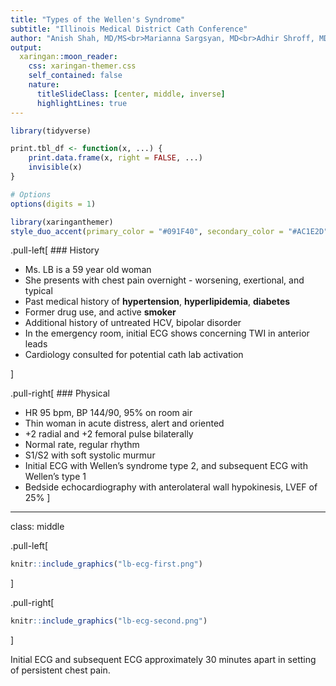 ```yaml
---
title: "Types of the Wellen's Syndrome"
subtitle: "Illinois Medical District Cath Conference"
author: "Anish Shah, MD/MS<br>Marianna Sargsyan, MD<br>Adhir Shroff, MD/MPH"
output:
  xaringan::moon_reader:
    css: xaringan-themer.css
    self_contained: false
    nature:
      titleSlideClass: [center, middle, inverse]
      highlightLines: true
---
```


```r
library(tidyverse)

print.tbl_df <- function(x, ...) {
	print.data.frame(x, right = FALSE, ...)
	invisible(x)
}

# Options
options(digits = 1)
```

```r
library(xaringanthemer)
style_duo_accent(primary_color = "#091F40", secondary_color = "#AC1E2D")
```

.pull-left[
### History

- Ms. LB is a 59 year old woman
- She presents with chest pain overnight - worsening, exertional, and typical
- Past medical history of __hypertension__, __hyperlipidemia__, __diabetes__
- Former drug use, and active __smoker__
- Additional history of untreated HCV, bipolar disorder
- In the emergency room, initial ECG shows concerning TWI in anterior leads
- Cardiology consulted for potential cath lab activation

]

.pull-right[
### Physical

- HR 95 bpm, BP 144/90, 95% on room air
- Thin woman in acute distress, alert and oriented
- +2 radial and +2 femoral pulse bilaterally
- Normal rate, regular rhythm
- S1/S2 with soft systolic murmur
- Initial ECG with Wellen's syndrome type 2, and subsequent ECG with Wellen's type 1
- Bedside echocardiography with anterolateral wall hypokinesis, LVEF of 25%
]

---
class: middle

.pull-left[
```r
knitr::include_graphics("lb-ecg-first.png")
```
]

.pull-right[
```r
knitr::include_graphics("lb-ecg-second.png")
```
]

Initial ECG and subsequent ECG approximately 30 minutes apart in setting of persistent chest pain.

